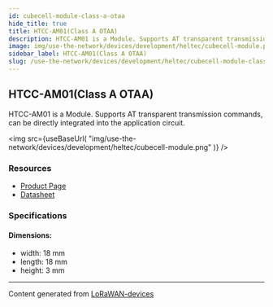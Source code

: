 ```yaml
---
id: cubecell-module-class-a-otaa
hide_title: true
title: HTCC-AM01(Class A OTAA)
description: HTCC-AM01 is a Module. Supports AT transparent transmission commands, can be directly integrated into the application circuit.
image: img/use-the-network/devices/development/heltec/cubecell-module.png
sidebar_label: HTCC-AM01(Class A OTAA)
slug: /use-the-network/devices/development/heltec/cubecell-module-class-a-otaa
---
```



## HTCC-AM01(Class A OTAA)

HTCC-AM01 is a Module. Supports AT transparent transmission commands, can be directly integrated into the application circuit.

<img
src={useBaseUrl(
"img/use-the-network/devices/development/heltec/cubecell-module.png"
)}
/>

### Resources

- [Product Page](https://heltec.org/project/htcc-am01/)
- [Datasheet](https://heltec.org/project/htcc-am01/#1552557147424-7f1ec-5c652144-e1d6f6d7-e5b5)

### Specifications

#### Dimensions:
- width: 18 mm
- length: 18 mm
- height: 3 mm



---
Content generated from [LoRaWAN-devices](https://github.com/TheThingsNetwork/lorawan-devices)